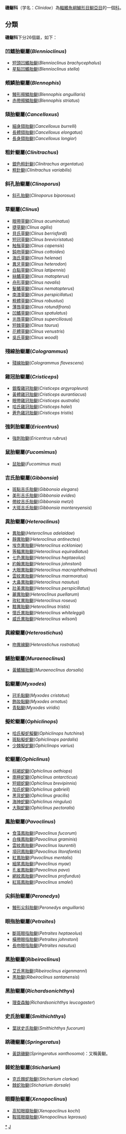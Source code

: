{{Automatic Taxobox
| taxon = Clinidae
| authority = 
| image = Heterostichus rostratus.jpg
| subdivision_ranks = [[屬|屬]]
| subdivision = 見內文
}}
'''磯鳚科'''（学名：''Clinidae''）為[[輻鰭魚綱|輻鰭魚綱]][[鱸形目|鱸形目]][[䲁亞目|䲁亞目]]的一個[[科|科]]。

==分類==
'''磯鳚科'''下分26個屬，如下：
===凹鰭胎鳚屬(''Blennioclinus'')=== 
*[[短頭凹鰭胎鳚|短頭凹鰭胎鳚]](''Blennioclinus brachycephalus'')
*[[星點凹鰭胎鳚|星點凹鰭胎鳚]](''Blennioclinus stella'')
===頰鱗胎鳚屬(''Blennophis'')=== 
*[[鰻形頰鱗胎鳚|鰻形頰鱗胎鳚]](''Blennophis anguillaris'')
*[[赤帶頰鱗胎鳚|赤帶頰鱗胎鳚]](''Blennophis striatus'')
===頦胎鳚屬(''Cancelloxus'')===
*[[細身頦胎鳚|細身頦胎鳚]](''Cancelloxus burrelli'')
*[[長體頦胎鳚|長體頦胎鳚]](''Cancelloxus elongatus'')
*[[長身頦胎鳚|長身頦胎鳚]](''Cancelloxus longior'')
===粗針鳚屬(''Clinitrachus'')=== 
*[[銀色粗針鳚|銀色粗針鳚]](''Clinitrachus argentatus'')
*[[粗針鳚|粗針鳚]](''Clinitrachus variabilis'')
===斜孔胎鳚屬(''Clinoporus'')=== 
*[[斜孔胎鳚|斜孔胎鳚]](''Clinoporus biporosus'')
===草鳚屬(''Clinus'')===
*[[眼帶草鳚|眼帶草鳚]](''Clinus acuminatus'')
*[[捷草鳚|捷草鳚]](''Clinus agilis'')
*[[貝氏草鳚|貝氏草鳚]](''Clinus berrisfordi'')
*[[短冠草鳚|短冠草鳚]](''Clinus brevicristatus'')
*[[触鬚草鳚|触鬚草鳚]](''Clinus capensis'')
*[[鈍吻草鳚|鈍吻草鳚]](''Clinus cottoides'')
*[[海氏草鳚|海氏草鳚]](''Clinus helenae'')
*[[異牙草鳚|異牙草鳚]](''Clinus heterodon'')
*[[白點草鳚|白點草鳚]](''Clinus latipennis'')
*[[絲鰭草鳚|絲鰭草鳚]](''Clinus matopterus'')
*[[舟形草鳚|舟形草鳚]](''Clinus navalis'')
*[[髮鰭草鳚|髮鰭草鳚]](''Clinus nematopterus'')
*[[南澳草鳚|南澳草鳚]](''Clinus perspicillatus'')
*[[粗體草鳚|粗體草鳚]](''Clinus robustus'')
*[[薄唇草鳚|薄唇草鳚]](''Clinus rotundifrons'')
*[[凹鰭草鳚|凹鰭草鳚]](''Clinus spatulatus'')
*[[光唇草鳚|光唇草鳚]](''Clinus superciliosus'')
*[[短棘草鳚|短棘草鳚]](''Clinus taurus'')
*[[花體草鳚|花體草鳚]](''Clinus venustris'')
*[[吳氏草鳚|吳氏草鳚]](''Clinus woodi'')
===殘線胎鳚屬(''Cologrammus'')===
*[[殘線胎鳚|殘線胎鳚]](''Cologrammus flavescens'')
===雞冠胎鳚屬(''Cristiceps'')===
*[[銀腹雞冠胎鳚|銀腹雞冠胎鳚]](''Cristiceps argyropleura'')
*[[黃體雞冠胎鳚|黃體雞冠胎鳚]](''Cristiceps aurantiacus'')
*[[眼帶雞冠胎鳚|眼帶雞冠胎鳚]](''Cristiceps australis'')
*[[哈氏雞冠胎鳚|哈氏雞冠胎鳚]](''Cristiceps halei'')
*[[蒼色雞冠胎鳚|蒼色雞冠胎鳚]](''Cristiceps tristis'')
===強刺胎鳚屬(''Ericentrus'')===
*[[強刺胎鳚|強刺胎鳚]](''Ericentrus rubrus'')
===鼠胎鳚屬(''Fucomimus'')===
*[[鼠胎鳚|鼠胎鳚]](''Fucomimus mus'')
===吉氏胎鳚屬(''Gibbonsia'')===
*[[斑點吉氏胎鳚|斑點吉氏胎鳚]](''Gibbonsia elegans'')
*[[美形吉氏胎鳚|美形吉氏胎鳚]](''Gibbonsia evides'')
*[[帶紋吉氏胎鳚|帶紋吉氏胎鳚]](''Gibbonsia metzi'')
*[[大斑吉氏胎鳚|大斑吉氏胎鳚]](''Gibbonsia montereyensis'')
===異胎鳚屬(''Heteroclinus'')=== 
*[[異胎鳚|異胎鳚]](''Heteroclinus adelaidae'')
*[[靜異胎鳚|靜異胎鳚]](''Heteroclinus antinectes'')
*[[埃克異胎鳚|埃克異胎鳚]](''Heteroclinus eckloniae'')
*[[等輻異胎鳚|等輻異胎鳚]](''Heteroclinus equiradiatus'')
*[[七色異胎鳚|七色異胎鳚]](''Heteroclinus heptaeolus'')
*[[約翰異胎鳚|約翰異胎鳚]](''Heteroclinus johnstoni'')
*[[大眼異胎鳚|大眼異胎鳚]](''Heteroclinus macrophthalmus'')
*[[雲紋異胎鳚|雲紋異胎鳚]](''Heteroclinus marmoratus'')
*[[大鼻異胎鳚|大鼻異胎鳚]](''Heteroclinus nasutus'')
*[[壯美異胎鳚|壯美異胎鳚]](''Heteroclinus perspicillatus'')
*[[麗異胎鳚|麗異胎鳚]](''Heteroclinus puellarum'')
*[[玫紅異胎鳚|玫紅異胎鳚]](''Heteroclinus roseus'')
*[[黯異胎鳚|黯異胎鳚]](''Heteroclinus tristis'')
*[[懷氏異胎鳚|懷氏異胎鳚]](''Heteroclinus whiteleggii'')
*[[威氏異胎鳚|威氏異胎鳚]](''Heteroclinus wilsoni'')
===異線鳚屬(''Heterostichus'')===
*[[吻異線鳚|吻異線鳚]](''Heterostichus rostratus'')
===鱔胎鳚屬(''Muraenoclinus'')===
*[[黃鰭鱔胎鳚|黃鰭鱔胎鳚]](''Muraenoclinus dorsalis'')
===黏鳚屬(''Myxodes'')===
*[[冠毛黏鳚|冠毛黏鳚]](''Myxodes cristatus'')
*[[飾妝黏鳚|飾妝黏鳚]](''Myxodes ornatus'')
*[[青黏鳚|青黏鳚]](''Myxodes viridis'')
===擬蛇鳚屬(''Ophiclinops'')===
*[[哈氏擬蛇擬鳚|哈氏擬蛇擬鳚]](''Ophiclinops hutchinsi'')
*[[斑點擬蛇鳚|斑點擬蛇鳚]](''Ophiclinops pardalis'')
*[[少棘擬蛇鳚|少棘擬蛇鳚]](''Ophiclinops varius'')
===蛇鳚屬(''Ophiclinus'')===
*[[棕褐蛇鳚|棕褐蛇鳚]](''Ophiclinus aethiops'')
*[[南極蛇鳚|南極蛇鳚]](''Ophiclinus antarcticus'')
*[[短翅蛇鳚|短翅蛇鳚]](''Ophiclinus brevipinnis'')
*[[加氏蛇鳚|加氏蛇鳚]](''Ophiclinus gabrieli'')
*[[黑背蛇鳚|黑背蛇鳚]](''Ophiclinus gracilis'')
*[[海神蛇鳚|海神蛇鳚]](''Ophiclinus ningulus'')
*[[大胸蛇鳚|大胸蛇鳚]](''Ophiclinus pectoralis'')
===鳳胎鳚屬(''Pavoclinus'')===
*[[食藻鳳胎鳚|食藻鳳胎鳚]](''Pavoclinus fucorum'')
*[[白條鳳胎鳚|白條鳳胎鳚]](''Pavoclinus graminis'')
*[[雲紋鳳胎鳚|雲紋鳳胎鳚]](''Pavoclinus laurentii'')
*[[項冠鳳胎鳚|項冠鳳胎鳚]](''Pavoclinus litorafontis'')
*[[紅鳳胎鳚|紅鳳胎鳚]](''Pavoclinus mentalis'')
*[[細尾鳳胎鳚|細尾鳳胎鳚]](''Pavoclinus myae'')
*[[孔雀鳳胎鳚|孔雀鳳胎鳚]](''Pavoclinus pavo'')
*[[網紋鳳胎鳚|網紋鳳胎鳚]](''Pavoclinus profundus'')
*[[紅斑鳳胎鳚|紅斑鳳胎鳚]](''Pavoclinus smalei'')
===尖斜胎鳚屬(''Peronedys'')===
*[[鰻形尖斜胎鳚|鰻形尖斜胎鳚]](''Peronedys anguillaris'')
===眼指胎鳚屬(''Petraites'')===
*[[斷斑眼指胎鳚|斷斑眼指胎鳚]](''Petraites heptaeolus'')
*[[橫帶眼指胎鳚|橫帶眼指胎鳚]](''Petraites johnstoni'')
*[[長吻眼指胎鳚|長吻眼指胎鳚]](''Petraites nasutus'')

===黑胎鳚屬(''Ribeiroclinus'')===
*[[艾氏黑胎鳚|艾氏黑胎鳚]](''Ribeiroclinus eigenmanni'')
*[[黑胎鳚|黑胎鳚]](''Ribeiroclinus santanensis'')
===黑胎鳚屬(''Richardsonichthys'')===
*[[理查森鮋|理查森鮋]](''Richardsonichthys leucogaster'')
===史氏胎鳚屬(''Smithichthys'')===
*[[葉狀史氏胎鳚|葉狀史氏胎鳚]](''Smithichthys fucorum'')
===跳磯鳚屬(''Springeratus'')=== 
*[[黃跳磯鳚|黃跳磯鳚]](''Springeratus xanthosoma'')：又稱黃鳚。

===棘蛇胎鳚屬(''Sticharium'')===
*[[克氏棘蛇胎鳚|克氏棘蛇胎鳚]](''Sticharium clarkae'')
*[[棘蛇胎鳚|棘蛇胎鳚]](''Sticharium dorsale'')
===眼瓣胎鳚屬(''Xenopoclinus'')===
*[[高知眼瓣胎鳚|高知眼瓣胎鳚]](''Xenopoclinus kochi'')
*[[鞍斑眼瓣胎鳚|鞍斑眼瓣胎鳚]](''Xenopoclinus leprosus'')
{{Taxonbar}}
[[Category:磯䲁科|*]]
[[Category:鲈形目|J]]